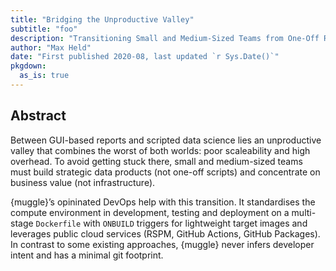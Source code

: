 ```yaml
---
title: "Bridging the Unproductive Valley"
subtitle: "foo"
description: "Transitioning Small and Medium-Sized Teams from One-Off Reports to Data Products"
author: "Max Held"
date: "First published 2020-08, last updated `r Sys.Date()`"
pkgdown:
  as_is: true
---
```


## Abstract

Between GUI-based reports and scripted data science lies an unproductive valley that combines the worst of both worlds:
poor scaleability and high overhead.
To avoid getting stuck there, small and medium-sized teams must build strategic data products (not one-off scripts) and concentrate on business value (not infrastructure).

{muggle}'s opininated DevOps help with this transition.
It standardises the compute environment in development, testing and deployment on a multi-stage `Dockerfile` with `ONBUILD` triggers for lightweight target images and leverages public cloud services (RSPM, GitHub Actions, GitHub Packages).
In contrast to some existing approaches, {muggle} never infers developer intent and has a minimal git footprint.

<!---

## Notes

Hi, I'm Max, I'm a social scientist, and for the past 6 years, I've worked as an R developer and data analyst in small and medium sized teams, in research and public administration.

Bringing R to these organisations has not, to be honest, been an unqualified success.
Often, we would get stuck somewhere in the middle between point-and-click-based reports and proper scripted data science.
We'd end up with the worst of both worlds:
we'd have the poor scaleability and reproducibility of excel but the upfront time investment of R.
That could become quite frustrating: Stakeholders would be unhappy because the ad-hoc reports they wanted were slow to materialise, and the analysts would be context switching like mad, ammassing technical debt and in the worst case, never achieving the promised reproducibility and scaleability of open source data science.

Now, I think teams and organisation *must* transition to scripted data science, if they don't want to concede this area of value generation to others.
But, without a proper setup, and in the short term, the honest answer has been that often, excel would get the job done better.

Over the past nine months, I've tried out a new approach with my team at the State- and University Library Göttingen, Germany, where we do bibliometric data analytics.
I think we've found two ways to bridge this unproductive valley from GUI to scripts.

First, we have strategically realigned our work around building data products.
That is, we try not to worry about any particular report, but instead on the data APIs, ETL pipelines and visualisations that were central to our mission, and then recycle and resurface those in various outputs.
Building these data products as R packages has been a useful heuristic.
Internally, it forced us not only to build better APIs and more tests, but more importantly, even a small thing as writing down the roxygen2 comments for a function would slow us down and make us thing harder about whether, and what we really needed.
Externally an R package with a corresponding pkgdown site has also helped us to make this kind of "backend" work more visible to our stakeholders.
It was just kind of nice to show them our tidy data API in pkgdown, which I think made them understand a little better what we do.

Secondly, we've revamped our DevOps and try to standardise and abstract away as much of the infrastructure as we can.
This was also a big pain point previously, because in this middle ground of "somewhat reproducible", synchronising the different environments between development, testing and deployment can be a huge timesink, which we couldn't afford.
We've build the muggle package for this purpose.
The package combines Docker multi-stage builds, on-build triggers, the RSPM snapshotted binaries, GitHub Actions and GitHub Packages to allow users to build a completely locked-down, reproducible compute environment by adding a 2-line `Dockerfile`.
The different build targets can then be used locally in development, in testing, and in deployment, say to host a shiny app on Azure Webapp for Containers -- all in the exact same compute environment.
Now we know there's already many approaches to do this kind of thing out there, many much more mature than muggle.
We think our approach may be worth it, because we optimise for speed, we religiously try not to layer on complexity or be too clever.
For example, depending on the build target, our images are about a tenth of some of the commonly used rocker images, so they can realistically be used in production, which we do.
We also never infer anything about the developers intent from the code and we never commit on behalf of the developer, or add much boilerplate code to the target repos.

I've heard this neat story that when electrification came around, it took a generation of managers before steam power was replaced in factories, because the whole shopfloor needed to be reorganized around electricity, which could be used much more flexibly.
I think in the same way, scripted data science for small and medium-sized teams is not a plug-and play solution.

We've learned to lessons which we'd like to share:

- You need some mental scaffolding like an R package to transition from a report-mindset to a data-product-mindset
- You need rigorous standardising around infrastructure, which you should entirely abstract away into separate software, rather than guide the developers hand, so to speak.
-->
